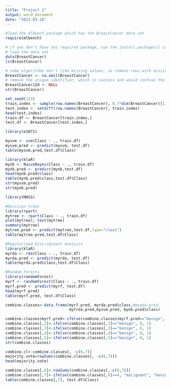 ---
title: "Project 2"
output: word_document
date: "2023-03-18"
---

```{r}
#load the mlbench package which has the BreastCancer data set
require(mlbench)

# if you don't have any required package, use the install.packages() command
# load the data set
data(BreastCancer)
ls(BreastCancer)
```


```{r}
# some algorithms don't like missing values, so remove rows with missing values
BreastCancer <- na.omit(BreastCancer) 
# remove the unique identifier, which is useless and would confuse the machine learning algorithms
BreastCancer$Id <- NULL 
str(BreastCancer)
```


```{r}
set.seed(123)
train.index <- sample(row.names(BreastCancer), 0.7*dim(BreastCancer)[1])  
test.index <- setdiff(row.names(BreastCancer), train.index)  
head(test.index)
train.df <- BreastCancer[train.index,]
test.df <- BreastCancer[test.index,]
```


```{r}
library(e1071)

mysvm <- svm(Class ~ ., train.df)
mysvm.pred <- predict(mysvm, test.df)
table(mysvm.pred,test.df$Class)
```


```{r}
library(klaR)
mynb <- NaiveBayes(Class ~ ., train.df)
mynb.pred <- predict(mynb,test.df)
head(mynb.pred$class)
table(mynb.pred$class,test.df$Class)
str(mysvm.pred)
str(mynb.pred)

```


```{r}
library(MASS)

#Decision trees
library(rpart)
mytree <- rpart(Class ~ ., train.df)
plot(mytree); text(mytree) 
summary(mytree)
mytree.pred <- predict(mytree,test.df,type="class")
table(mytree.pred,test.df$Class)
```




```{r}
#Regularised Discriminant Analysis
library(klaR)
myrda <- rda(Class ~ ., train.df)
myrda.pred <- predict(myrda, test.df)
table(myrda.pred$class,test.df$Class)
```


```{r}
#Random Forests
library(randomForest)
myrf <- randomForest(Class ~ ., train.df)
myrf.pred <- predict(myrf, test.df)
head(myrf.pred)
table(myrf.pred, test.df$Class)
```


```{r}
combine.classes<-data.frame(myrf.pred, myrda.pred$class,#myqda.pred, 
                            mytree.pred,mysvm.pred, mynb.pred$class)

combine.classes$myrf.pred<-ifelse(combine.classes$myrf.pred=="benign", 0, 1)
combine.classes[,2]<-ifelse(combine.classes[,2]=="benign", 0, 1)
combine.classes[,3]<-ifelse(combine.classes[,3]=="benign", 0, 1)
combine.classes[,4]<-ifelse(combine.classes[,4]=="benign", 0, 1)
combine.classes[,5]<-ifelse(combine.classes[,5]=="benign", 0, 1)
str(combine.classes)
```


```{r}
combine.cl<-combine.classes[, -c(6,7)]
majority.vote=rowSums(combine.classes[, -c(6,7)])
head(majority.vote)
```


```{r}
combine.classes[,6]<-rowSums(combine.classes[,-c(6,7)])
combine.classes[,7]<-ifelse(combine.classes[,6]>=4, "malignant", "benign")
table(combine.classes[,7], test.df$Class)
```

